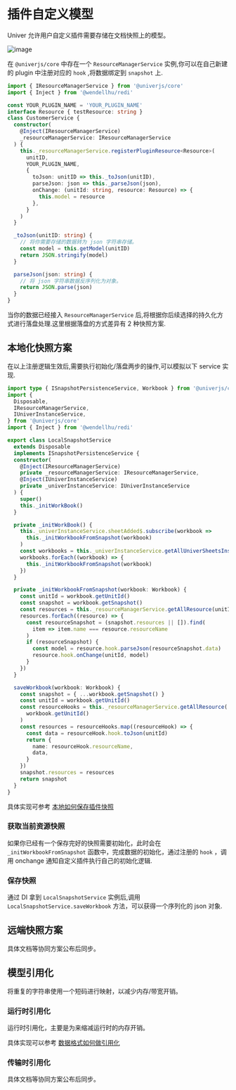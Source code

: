 
# 插件自定义模型

<BadgeGroup values={[UniverTypes.GENERAL]} value={UniverTypes.GENERAL} />

Univer 允许用户自定义插件需要存储在文档快照上的模型。

![image](./custom-model/resource.jpg)

在 `@univerjs/core` 中存在一个 `ResourceManagerService` 实例,你可以在自己新建的 plugin 中注册对应的 `hook` ,将数据绑定到 `snapshot` 上.

```typescript
import { IResourceManagerService } from '@univerjs/core'
import { Inject } from '@wendellhu/redi'

const YOUR_PLUGIN_NAME = 'YOUR_PLUGIN_NAME'
interface Resource { testResource: string }
class CustomerService {
  constructor(
    @Inject(IResourceManagerService)
    _resourceManagerService: IResourceManagerService
  ) {
    this._resourceManagerService.registerPluginResource<Resource>(
      unitID,
      YOUR_PLUGIN_NAME,
      {
        toJson: unitID => this._toJson(unitID),
        parseJson: json => this._parseJson(json),
        onChange: (unitId: string, resource: Resource) => {
          this.model = resource
        },
      }
    )
  }

  _toJson(unitID: string) {
    // 将你需要存储的数据转为 json 字符串存储。
    const model = this.getModel(unitID)
    return JSON.stringify(model)
  }

  parseJson(json: string) {
    // 将 json 字符串数据反序列化为对象。
    return JSON.parse(json)
  }
}
```

当你的数据已经接入 `ResourceManagerService` 后,将根据你后续选择的持久化方式进行落盘处理.这里根据落盘的方式差异有 2 种快照方案.

## 本地化快照方案

在以上注册逻辑生效后,需要执行初始化/落盘两步的操作,可以模拟以下 service 实现.

```typescript
import type { ISnapshotPersistenceService, Workbook } from '@univerjs/core'
import {
  Disposable,
  IResourceManagerService,
  IUniverInstanceService,
} from '@univerjs/core'
import { Inject } from '@wendellhu/redi'

export class LocalSnapshotService
  extends Disposable
  implements ISnapshotPersistenceService {
  constructor(
    @Inject(IResourceManagerService)
    private _resourceManagerService: IResourceManagerService,
    @Inject(IUniverInstanceService)
    private _univerInstanceService: IUniverInstanceService
  ) {
    super()
    this._initWorkBook()
  }

  private _initWorkBook() {
    this._univerInstanceService.sheetAdded$.subscribe(workbook =>
      this._initWorkbookFromSnapshot(workbook)
    )
    const workbooks = this._univerInstanceService.getAllUniverSheetsInstance()
    workbooks.forEach((workbook) => {
      this._initWorkbookFromSnapshot(workbook)
    })
  }

  private _initWorkbookFromSnapshot(workbook: Workbook) {
    const unitId = workbook.getUnitId()
    const snapshot = workbook.getSnapshot()
    const resources = this._resourceManagerService.getAllResource(unitId)
    resources.forEach((resource) => {
      const resourceSnapshot = (snapshot.resources || []).find(
        item => item.name === resource.resourceName
      )
      if (resourceSnapshot) {
        const model = resource.hook.parseJson(resourceSnapshot.data)
        resource.hook.onChange(unitId, model)
      }
    })
  }

  saveWorkbook(workbook: Workbook) {
    const snapshot = { ...workbook.getSnapshot() }
    const unitId = workbook.getUnitId()
    const resourceHooks = this._resourceManagerService.getAllResource(
      workbook.getUnitId()
    )
    const resources = resourceHooks.map((resourceHook) => {
      const data = resourceHook.hook.toJson(unitId)
      return {
        name: resourceHook.resourceName,
        data,
      }
    })
    snapshot.resources = resources
    return snapshot
  }
}
```

具体实现可参考 [本地如何保存插件快照](https://github.com/dream-num/univer/blob/dev/examples/src/plugins/local-save/services/local-snapshot.service.ts)

### 获取当前资源快照

如果你已经有一个保存完好的快照需要初始化，此时会在 `_initWorkbookFromSnapshot` 函数中，完成数据的初始化，通过注册的 `hook` ，调用 onchange 通知自定义插件执行自己的初始化逻辑.

### 保存快照

通过 DI 拿到 `LocalSnapshotService` 实例后,调用 `LocalSnapshotService.saveWorkbook` 方法，可以获得一个序列化的 json 对象.

## 远端快照方案

具体文档等协同方案公布后同步。

## 模型引用化

将重复的字符串使用一个短码进行映射，以减少内存/带宽开销。

### 运行时引用化

运行时引用化，主要是为来缩减运行时的内存开销。

具体实现可以参考 [数据格式如何做引用化](https://github.com/dream-num/univer/blob/dev/packages/sheets/src/services/numfmt/numfmt.service.ts)

### 传输时引用化

具体文档等协同方案公布后同步。
